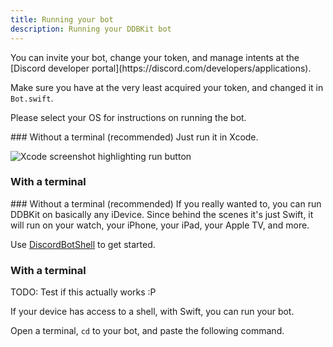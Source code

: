 ```yaml
---
title: Running your bot
description: Running your DDBKit bot
---
```



<Aside type="note">
You can invite your bot, change your token, and manage intents at
the [Discord developer portal](https://discord.com/developers/applications).

Make sure you have at the very least acquired your token, and changed
it in `Bot.swift`.
</Aside>

Please select your OS for instructions on running the bot.

<Tabs>
  <TabItem label="macOS" icon="apple">
  ### Without a terminal (recommended)
  Just run it in Xcode.

  ![Xcode screenshot highlighting run button](../../../assets/xcode-run.webp)

  ### With a terminal
  </TabItem>
  <TabItem label="Linux and Windows" icon="linux"></TabItem>
  <TabItem label="Other" icon="star">
  ### Without a terminal (recommended)
  If you really wanted to, you can run DDBKit on basically
  any iDevice. Since behind the scenes it's just Swift,
  it will run on your watch, your iPhone, your iPad, your
  Apple TV, and more.

  Use [DiscordBotShell](https://github.com/DDBKit/DiscordBotShell)
  to get started.
  ### With a terminal
  TODO: Test if this actually works :P

  If your device has access to a shell, with Swift, you can
  run your bot.
  </TabItem>
</Tabs>

Open a terminal, `cd` to your bot,
and paste the following command.

<Code class="dir-my-new-bot" lang="sh" code="swift run" />